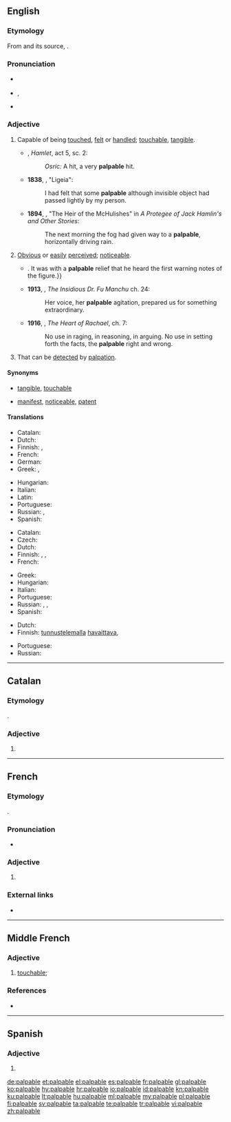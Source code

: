 ==English==
{{was wotd|2008|May|4}}

===Etymology===
From {{etyl|frm|en}} {{term|palpable|lang=frm}} and its source, {{etyl|la|en}} {{term|palpābilis|lang=la}}.

===Pronunciation===
* {{a|UK}} {{IPA|/ˈpalpəbəl/|lang=en}}
* {{a|US}} {{enPR|păl'pə-bəl}}, {{IPA|/ˈpælpəbəl/|lang=en}}
* {{audio|en-us-palpable.ogg|Audio (US)|lang=en}}

===Adjective===
{{en-adj}}

# Capable of being [[touch]]ed, [[felt]] or [[handle]]d; [[touchable]], [[tangible]].
#* {{circa|1600}} {{w|William Shakespeare}}, ''Hamlet'', act 5, sc. 2:
#*: ''Osric:'' A hit, a very '''palpable''' hit.
#* '''1838''', {{w|Edgar Allan Poe}}, "Ligeia":
#*: I had felt that some '''palpable''' although invisible object had passed lightly by my person.
#* '''1894''', {{w|Bret Harte}}, "The Heir of the McHulishes" in ''A Protegee of Jack Hamlin's and Other Stories'':
#*: The next morning the fog had given way to a '''palpable''', horizontally driving rain.
# [[obvious|Obvious]] or [[easily]] [[perceived]]; [[noticeable]].
#* {{quote-book|year=1898|author={{w|Winston Churchill (novelist)|Winston Churchill}}
|title={{w|The Celebrity}}|chapter=5
|passage=Although the Celebrity was almost impervious to sarcasm, he was now beginning to exhibit visible signs of uneasiness,{{...}}. It was with a '''palpable''' relief that he heard the first warning notes of the figure.}}
#* '''1913''', {{w|Sax Rohmer}}, ''The Insidious Dr. Fu Manchu'' ch. 24:
#*: Her voice, her '''palpable''' agitation, prepared us for something extraordinary.
#* '''1916''', {{w|Kathleen Norris}}, ''The Heart of Rachael'', ch. 7:
#*: No use in raging, in reasoning, in arguing. No use in setting forth the facts, the '''palpable''' right and wrong.
# {{context|medicine|lang=en}} That can be [[detect]]ed by [[palpation]].

====Synonyms====
* {{sense|capable of being touched}} [[tangible]], [[touchable]]
* {{sense|obvious or easily perceived}} [[manifest]], [[noticeable]], [[patent]]

====Translations====
{{trans-top|capable of being touched}}
* Catalan: {{t|ca|palpable}}
* Dutch: {{t+|nl|tastbaar}}
* Finnish: {{t|fi|käsinkosketeltava}}, {{t|fi|kouriintuntuva}}
* French: {{t+|fr|palpable}}
* German: {{t+|de|greifbar}}
* Greek: {{t+|el|απτός|m|sc=Grek}}, {{t+|el|αισθητός|m|sc=Grek}}
{{trans-mid}}
* Hungarian: {{t+|hu|tapintható}}
* Italian: {{t|it|palpabile}}
* Latin: {{t|la|palpābilis}}
* Portuguese: {{t+|pt|palpável}}
* Russian: {{t+|ru|осяза́емый}}, {{t+|ru|ощути́мый}}
* Spanish: {{t+|es|palpable}}
{{trans-bottom}}

{{trans-top|obvious}}
* Catalan: {{t|ca|palpable}}
* Czech: {{t+|cs|zřejmý}}
* Dutch: {{t|nl|te snijden}}
* Finnish: {{t+|fi|selvä}}, {{t|fi|kouriintuntuva}}, {{t|fi|käsinkosketeltava}}
* French: {{t+|fr|palpable}}
{{trans-mid}}
* Greek: {{t+|el|προφανής|m|sc=Grek}}
* Hungarian: {{t+|hu|érzékelhető}}
* Italian: {{t+|it|evidente}}
* Portuguese: {{t+|pt|palpável}}
* Russian: {{t+|ru|очеви́дный}}, {{t+|ru|я́вный}}, {{t+|ru|я́сный}}
* Spanish: {{t+|es|palpable}}
{{trans-bottom}}

{{trans-top|that can be detected by palpation}}
* Dutch: {{t|nl|palpeerbaar}}
* Finnish: [[tunnustelu|tunnustelemalla]] [[havaittava]], {{t|fi|tunnusteltava}}
{{trans-mid}}
* Portuguese: {{t+|pt|palpável}}
* Russian: {{t|ru|прощу́пываемый}}
{{trans-bottom}}

----

==Catalan==

===Etymology===
{{etyl|la|ca}} {{term|palpābilis|lang=la}}.

===Adjective===
{{ca-adj|mf}}

# {{l|en|palpable}}

----

==French==

===Etymology===
{{etyl|la|fr}} {{term|palpābilis|lang=la}}.

===Pronunciation===
* {{IPA|/palpabl/|lang=fr}}

===Adjective===
{{fr-adj|mf}}

# {{l|en|palpable}}

===External links===
* {{R:TLFi}}

----

==Middle French==

===Adjective===
{{frm-adj|mf}}

# [[touchable]]; {{l|en|palpable}}

===References===
* {{R:TLFi|etym=1}}

----

==Spanish==

===Adjective===
{{es-adj}}

# {{l|en|palpable}}

[[de:palpable]]
[[et:palpable]]
[[el:palpable]]
[[es:palpable]]
[[fr:palpable]]
[[gl:palpable]]
[[ko:palpable]]
[[hy:palpable]]
[[hr:palpable]]
[[io:palpable]]
[[id:palpable]]
[[kn:palpable]]
[[ku:palpable]]
[[lt:palpable]]
[[hu:palpable]]
[[ml:palpable]]
[[my:palpable]]
[[pl:palpable]]
[[fi:palpable]]
[[sv:palpable]]
[[ta:palpable]]
[[te:palpable]]
[[tr:palpable]]
[[vi:palpable]]
[[zh:palpable]]